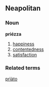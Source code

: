==Neapolitan==
===Noun===
'''priézza'''
#[[happiness]]
#[[contentedness]]
#[[satisfaction]]

===Related terms===
[[prìàto]]